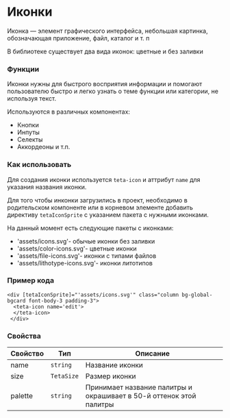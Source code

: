 
<Meta of={IconStories} />

# Иконки

Иконка — элемент графического интерфейса, небольшая картинка, обозначающая приложение, файл, каталог и т. п

В библиотеке существует два вида иконок: цветные и без заливки

### Функции

Иконки нужны для быстрого восприятия информации и помогают пользователю быстро и легко узнать о теме функции или
категории, не используя текст.

Используются в различных компонентах:

- Кнопки
- Инпуты
- Селекты
- Аккордеоны и т.п.

### Как использовать

Для создания иконки используется `teta-icon` и аттрибут `name` для указания названия иконки.

Для того чтобы инконки загрузились в проект, необходимо в родительском компоненте или в корневом элементе добавить
директиву `tetaIconSprite` с указанием пакета с нужными иконками.

На данный момент есть следующие пакеты с иконками:

- 'assets/icons.svg'- обычые иконки без заливки
- 'assets/color-icons.svg'- цветные иконки
- 'assets/file-icons.svg'- иконки с типами файлов
- 'assets/lithotype-icons.svg'- иконки литотипов

### Пример кода

```
<div [tetaIconSprite]="'assets/icons.svg'" class="column bg-global-bgcard font-body-3 padding-3">
  <teta-icon name='edit'>
  </teta-icon>
 </div>
```

### Свойства

| Свойство | Тип        | Описание                                                            |
| -------- | ---------- | ------------------------------------------------------------------- |
| name     | `string`   | Название иконки                                                     |
| size     | `TetaSize` | Размер иконки                                                       |
| palette  | `string`   | Принимает название палитры и окрашивает в 50-й оттенок этой палитры |

